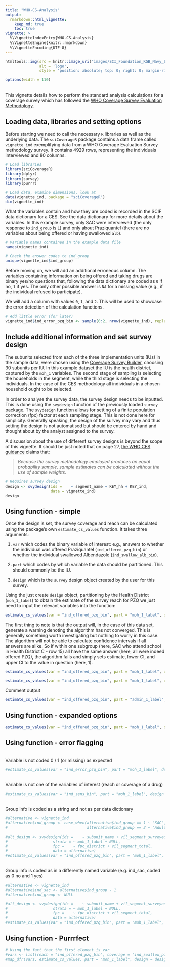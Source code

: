 ```yaml
---
title: "WHO-CS-Analysis"
output: 
  rmarkdown::html_vignette:
    keep_md: true
    toc: true
vignette: >
  %\VignetteIndexEntry{WHO-CS-Analysis}
  %\VignetteEngine{knitr::rmarkdown}
  %\VignetteEncoding{UTF-8}
---
```


```r
htmltools::img(src = knitr::image_uri("images/SCI_Foundation_RGB_Navy_Long_red.jpg"),  
               alt = 'logo', 
               style = 'position: absolute; top: 0; right: 0; margin-right: 75px; padding:1px; border:1px; width: 322px; height: 65px')
```

```r
options(width = 110)
```

<br>
This vignette details how to perform the standard analysis calculations for a coverage survey which has followed the [WHO Coverage Survey Evaluation Methodology](https://apps.who.int/iris/bitstream/handle/10665/329376/9789241516464-eng.pdf).

## Loading data, libraries and setting options

Before starting we need to call the necessary `R` libraries as well as the underlying data. The `sciCoverageR` package contains a data frame called `vignette_ind` exemplifying data from a WHO Coverage Evaluation Survey methodology survey.  It contains 4929 rows, representing the individuals interviewed and 80 columns.

```r
# Load libraries
library(sciCoverageR)
library(dplyr)
library(survey)
library(purrr)
```

```r
# Load data, examine dimensions, look at 
data(vignette_ind, package = "sciCoverageR")
dim(vignette_ind)
```

What the variables contain and how they are coded is recorded in the SCIF data dictionary for a CES. See the data dictionary for more details about the variables. In this example survey, only SAC were interviewed (the only response to `ind_group` is `1`) and only about Praziquantel (there are no variables about being offered or having swallowed `alb`).

```r
# Variable names contained in the example data file
names(vignette_ind)

# Check the answer codes to ind_group
unique(vignette_ind$ind_group)
```

Before moving on, we will add an additional erroneous column. The variables containing information on being offered and taking drugs are binary yes/no questions that, following the data dictionary are coded as `0` if no, `1` if yes. The only other possible answer is `NA` for a missing value (e.g., if the individual refused to participate).

We will add a column with values `0`, `1`, and `2`. This will be used to showcase the error detection of the calculation functions.

```r
# Add little error (for later)
vignette_ind$ind_error_pzq_bin <- sample(0:2, nrow(vignette_ind), replace = T)
```

## Include additional information and set survey design

The subunits selected from each of the three implementation units (IUs) in the sample data, were chosen using the [Coverage Survey Builder]( https://www.ntdsupport.org/sites/default/files/uploads/docs/resources/Coverage%20Survey%20Builder_v2.11.xls), choosing 30 subunits per IU. In this example dataset the IU is the health district, captured by the `moh_1` variables. The second stage of sampling is selecting the households in the segment, while the third stage is selecting the individuals. In the case of the CES methodology all individuals in a chosen household ought to be selected.

In order to analyse the survey data, the survey design needs to be inputted. This is done using the `svydesign` function of the previously loaded `survey` package. The `svydesign` function allows for setting of a finite population correction (fpc) factor at each sampling stage. This is not done here for simplicity. Generally speaking, the design of the survey may vary and thus setting the design is not automatised but should be entered by hand and thought about by the analyst assigned to the survey.  

A discussion about the use of different survey designs is beyond the scope of this vignette. It should be just noted that on page 27, [the WHO CES guidance](https://apps.who.int/iris/bitstream/handle/10665/329376/9789241516464-eng.pdf) claims that:

> _Because the survey methodology employed produces an equal probability sample,  sample  estimates  can  be  calculated  without  the  use  of  sample  weights._

```r
# Requires survey design
design <- svydesign(ids =    ~ segment_name + KEY_hh + KEY_ind,
                    data = vignette_ind)
design
```


## Using function - simple

Once the design is set, the survey coverage and reach can be calculated using the package’s own `estimate_cs_values` function. It takes three arguments: 

1. `var` which codes the binary variable of interest: e.g., answers to whether the individual was offered Praziquantel (`ind_offered_pzq_bin`) or whether the individual swallowed Albendazole (`ind_swallow_alb_bin`).

2. `part` which codes by which variable the data should be partitioned. This should commonly be the IU.

3. `design` which is the `survey` design object created by the user for this survey.

Using the just create `design` object, partitioning by the Health District (`moh_1_label`) to obtain the estimate of the survey reach for PZQ we just need to input the relevant variables into the function:

```r
estimate_cs_values(var = "ind_offered_pzq_bin", part = "moh_1_label", design = design)
```

The first thing to note is that the output will, in the case of this data set, generate a warning denoting the algorithm has not converged. This is generally something worth investigating but nothing to worry in this case. The algorithm will not be able to calculate confidence intervals if all answers are alike. So if within one subgroup (here, SAC who attend school in Health District C - row 15) all have the same answer (here, all were indeed offered PZQ), the algorithm fails and simply sets estimate, lower CI, and upper CI to the value in question (here, 1).

```r
estimate_cs_values(var = "ind_offered_pzq_bin", part = "moh_1_label", design = design)
```

```r
estimate_cs_values(var = "ind_offered_pzq_bin", part = "moh_1_label", design = design)
```

Comment output


```r
estimate_cs_values(var = "ind_offered_pzq_bin", part = "admin_1_label", design = design)
```


## Using function - expanded options

```r
estimate_cs_values(var = "ind_offered_pzq_bin", part = "moh_1_label", design = design, level = 0.9, degf = Inf)
```

## Using function - error flagging

<br>
Variable is not coded 0 / 1 (or missing) as expected
```r
#estimate_cs_values(var = "ind_error_pzq_bin", part = "moh_1_label", design = design)
```

<br>
Variable is not one of the variables of interest (reach or coverage of a drug)
```r
#estimate_cs_values(var = "ind_sens_bin", part = "moh_1_label", design = design)
```

<br>
Group info is coded as a string and not as per data dictionary
```r
#alternative <- vignette_ind
#alternative$ind_group <- case_when(alternative$ind_group == 1 ~ "SAC",
#                                   alternative$ind_group == 2 ~ "Adults")

#alt_design <- svydesign(ids =    ~ subunit_name + vil_segment_surveyed,
#                    strata = ~ moh_1_label + NULL,
#                    fpc =    ~ fpc_district + vil_segment_total,
#                    data = alternative)
#estimate_cs_values(var = "ind_offered_pzq_bin", part = "moh_1_label", design = alt_design)
```

<br>
Group info is coded as in a differently named variable (e.g. ind_sac, coded as 0 no and 1 yes)
```r
#alternative <- vignette_ind
#alternative$ind_sac <- alternative$ind_group - 1
#alternative$ind_group <- NULL

#alt_design <- svydesign(ids =    ~ subunit_name + vil_segment_surveyed,
#                    strata = ~ moh_1_label + NULL,
#                    fpc =    ~ fpc_district + vil_segment_total,
#                    data = alternative)
#estimate_cs_values(var = "ind_offered_pzq_bin", part = "moh_1_label", design = alt_design)
```

## Using function - Purrrfect

```r
# Using the fact that the first element is var
#vars <- list(reach = "ind_offered_pzq_bin", coverage = "ind_swallow_pzq_bin")
#map_dfr(vars, estimate_cs_values, part = "moh_1_label", design = design, .id = "question")
```
